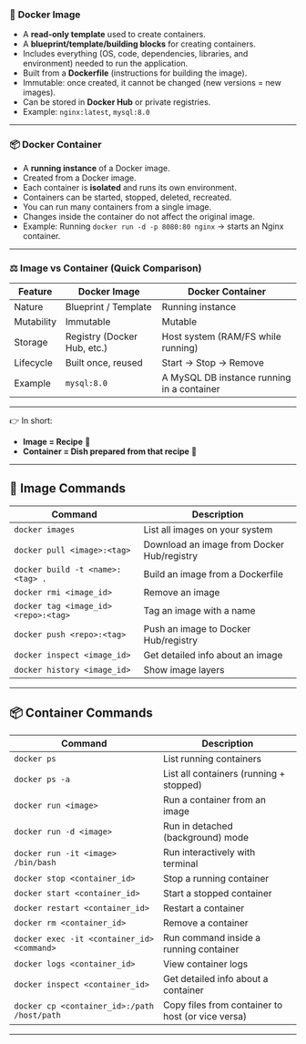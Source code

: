 ### 🐳 **Docker Image**

* A **read-only template** used to create containers.
* A **blueprint/template/building blocks** for creating containers.
* Includes everything (OS, code, dependencies, libraries, and environment) needed to run the application.
* Built from a **Dockerfile** (instructions for building the image).
* Immutable: once created, it cannot be changed (new versions = new images).
* Can be stored in **Docker Hub** or private registries.
* Example: `nginx:latest`, `mysql:8.0`

---

### 📦 **Docker Container**

* A **running instance** of a Docker image.
* Created from a Docker image.
* Each container is **isolated** and runs its own environment.
* Containers can be started, stopped, deleted, recreated.
* You can run many containers from a single image.
* Changes inside the container do not affect the original image.
* Example: Running `docker run -d -p 8080:80 nginx` → starts an Nginx container.

---

### ⚖️ **Image vs Container (Quick Comparison)**

| Feature    | Docker Image                | Docker Container                           |
| ---------- | --------------------------- | ------------------------------------------ |
| Nature     | Blueprint / Template        | Running instance                           |
| Mutability | Immutable                   | Mutable|
| Storage    | Registry (Docker Hub, etc.) | Host system (RAM/FS while running)         |
| Lifecycle  | Built once, reused          | Start → Stop → Remove                      |
| Example    | `mysql:8.0`                 | A MySQL DB instance running in a container |

---

👉 In short:

* **Image = Recipe** 🍳
* **Container = Dish prepared from that recipe** 🍲

---

## 🐳 **Image Commands**

| Command                              | Description                                |
| ------------------------------------ | ------------------------------------------ |
| `docker images`                      | List all images on your system             |
| `docker pull <image>:<tag>`          | Download an image from Docker Hub/registry |
| `docker build -t <name>:<tag> .`     | Build an image from a Dockerfile           |
| `docker rmi <image_id>`              | Remove an image                            |
| `docker tag <image_id> <repo>:<tag>` | Tag an image with a name                   |
| `docker push <repo>:<tag>`           | Push an image to Docker Hub/registry       |
| `docker inspect <image_id>`          | Get detailed info about an image           |
| `docker history <image_id>`          | Show image layers                          |

---

## 📦 **Container Commands**

| Command                                     | Description                                       |
| ------------------------------------------- | ------------------------------------------------- |
| `docker ps`                                 | List running containers                           |
| `docker ps -a`                              | List all containers (running + stopped)           |
| `docker run <image>`                        | Run a container from an image                     |
| `docker run -d <image>`                     | Run in detached (background) mode                 |
| `docker run -it <image> /bin/bash`          | Run interactively with terminal                   |
| `docker stop <container_id>`                | Stop a running container                          |
| `docker start <container_id>`               | Start a stopped container                         |
| `docker restart <container_id>`             | Restart a container                               |
| `docker rm <container_id>`                  | Remove a container                                |
| `docker exec -it <container_id> <command>`  | Run command inside a running container            |
| `docker logs <container_id>`                | View container logs                               |
| `docker inspect <container_id>`             | Get detailed info about a container               |
| `docker cp <container_id>:/path /host/path` | Copy files from container to host (or vice versa) |

---
